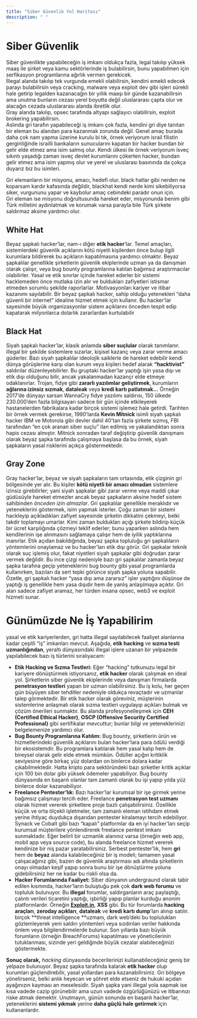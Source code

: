 ```yaml
---
title: "Siber Güvenlik Yol Haritası"
description: " "
---
```


# Siber Güvenlik

Siber güvenlikte yapabileceğin iş imkanı oldukça fazla, legal takılıp yüksek maaş ile şirket veya kamu sektörlerinde iş bulabilirsin, bunu yapabilmen için serfikasyon programlarına ağırlık vermen gerekicek.\
İllegal alanda takılıp tek vurgunda emekli olabilirsin, kendini emekli edecek parayı bulabilirsin veya cracking, malware veya exploit dev gibi işleri sürekli hale getirip legalden kazanacağın bir yıllık maaşı bir günde kazanabilirsin ama unutma bunların cezası yerel boyutta değil uluslararası çapta olur ve alacağın cezada uluslararası alanda ibretlik olur.\
Gray alanda takılıp, opsec tarafında altyapı sağlayıcı olabilirsin, exploit brokering yapabilirsin.\
Aslında gri tarafın yapabileceği iş imkanı çok fazla, kendini gri diye tanıtan bir eleman bu alandan para kazanmak zorunda değil. Genel amaç burada daha çok nam yapma üzerine kurulu bi tık, örnek veriyorum israil filistin gerginliğinde israilli bankaların sunucularını kapatan bir hacker bundan bir gelir elde etmez ama isim salmış olur. Kendi ülkesi ile örnek veriyorum isveç sıkıntı yaşadığı zaman isveç devlet kurumlarını çökerten hacker, bundan gelir etmez ama isim yapmış olur ve yerel ve uluslarası basınında da çokça duyarız biz bu isimleri.

Gri elemanların bir misyonu, amacı, hedefi olur.  black hatlar gibi nerden ne koparsam kardır kafasında değildir, blackhat kendi nerde kimi sikebiliyorsa siker, vurgununu yapar ve kaybolur amaç cebindeki paradır onun için.\
Gri eleman ise misyonu doğrultusunda hareket eder, misyonunda benim gibi Türk milletini aydınlatmak ve korumak varsa parayla bile Türk şirkete saldırmaz aksine yardımcı olur.

## White Hat

Beyaz şapkalı hacker’lar, nam-ı diğer **etik hacker**’lar. Temel amaçları, sistemlerdeki güvenlik açıklarını kötü niyetli kişilerden önce bulup ilgili kurumlara bildirerek bu açıkların kapatılmasına yardımcı olmaktır. Beyaz şapkalılar genellikle şirketlerin güvenlik ekiplerinde uzman ya da danışman olarak çalışır, veya bug bounty programlarına katılan bağımsız araştırmacılar olabilirler. Yasal ve etik sınırlar içinde hareket ederler bir sistemi hacklemeden önce mutlaka izin alır ve buldukları zafiyetleri istismar etmeden sorumlu şekilde raporlarlar. Motivasyonları kariyer ve itibar kazanımı sayılabilir. Bir beyaz şapkalı hacker, sahip olduğu yetenekleri “daha güvenli bir internet” idealine hizmet etmek için kullanır. Bu hacker’lar sayesinde büyük organizasyonlar sistem açıklarını önceden tespit edip kapatarak milyonlarca dolarlık zararlardan kurtulabilir

## Black Hat

Siyah şapkalı hacker’lar, klasik anlamda **siber suçlular** olarak tanımlanır. illegal bir şekilde sistemlere sızarlar, kişisel kazanç veya zarar verme amacı güderler. Bazı siyah şapkalılar ideolojik saiklerle de hareket edebilir kendi dünya görüşlerine karşı olan kurum veya kişileri hedef alarak **“hacktivist”** saldırılar düzenleyebilirler. Bu gruptaki hacker’lar yaptığı işin yasa dışı ve etik dışı olduğunu bilir, ancak yakalanmadan kazançr elde etmeye odaklanırlar. Trojan, fidye gibi **zararlı yazılımlar geliştirmek**, kurumların **ağlarına izinsiz sızmak**, **dataleak** veya **kredi kartı patlatmak...**  Örneğin 2017’de dünyayı sarsan WannaCry fidye yazılımı saldırısı, 150 ülkede 230.000’den fazla bilgisayarı sadece bir gün içinde etkileyerek hastanelerden fabrikalara kadar birçok sistemi işlemez hale getirdi. Tarihten bir örnek vermek gerekirse, 1990’larda **Kevin Mitnick** isimli siyah şapkalı hacker IBM ve Motorola gibi devler dahil 40’tan fazla şirkete sızmış, FBI tarafından “en çok aranan siber suçlu” ilan edilmiş ve yakalandıktan sonra hapis cezası almıştır. Mitnick sonradan taraf değiştirip güvenlik danışmanı olarak beyaz şapka tarafında çalışmaya başlasa da bu örnek, siyah şapkaların yasal risklerini açıkça göstermektedir.

## Gray Zone

Gray hacker’lar, beyaz ve siyah şapkaların tam ortasında, etik çizginin gri bölgesinde yer alır. Bu kişiler **kötü niyetli bir amacı olmadan** sistemlere izinsiz girebilirler; yani siyah şapkalar gibi zarar verme veya maddi çıkar güdüsüyle hareket etmezler ancak beyaz şapkaların aksine hedef sistem sahibinden _önceden izin almazlar_. Gri şapkalılar genellikle meraklıdır ve yeteneklerini göstermek, isim yapmak isterler. Çoğu zaman bir sistemi hackleyip açıkladıkları zafiyet sayesinde şirketin dikkatini çekmeyi, belki takdir toplamayı umarlar. Kimi zaman buldukları açığı şirkete bildirip küçük bir ücret karşılığında çözmeyi teklif ederler; bunu yaparken aslında hem kendilerinin işe alınmasını sağlamaya çalışır hem de iyilik yaptıklarına inanırlar. Etik açıdan bakıldığında, beyaz şapka topluluğu gri şapkalıların yöntemlerini onaylamaz ve bu hacker’ları etik dışı görür. Gri şapkalar teknik olarak suç işlemiş olur, fakat niyetleri siyah şapkalar gibi doğrudan zarar vermek değildir. Bu ince çizgi nedeniyle bazı gri şapkalılar zamanla beyaz şapka tarafına geçip yeteneklerini bug bounty gibi yasal programlarda kullanırken, bazıları da sert tepki görünce siyah şapka yoluna sapabilir. Özetle, gri şapkalı hacker “yasa dışı ama zararsız” işler yaptığını düşünse de yaptığı iş genellikle hem yasa dışıdır hem de yanlış anlaşılmaya açıktır. Gri alan sadece zafiyet aramaz, her türden insana opsec, web3 ve exploit hizmeti sunar.

# Günümüzde Ne İş Yapabilirim

yasal ve etik kariyerlerden, gri hatta illegal sayılabilecek faaliyet alanlarına kadar çeşitli “iş” imkanları mevcut. Aşağıda, **etik hacking** ve **sızma testi uzmanlığından**, yeraltı dünyasındaki illegal işlere uzanan bir yelpazede yapılabilecek bazı iş türlerini sıralıyacam:

- **Etik Hacking ve Sızma Testleri:** Eğer “hacking” tutkunuzu legal bir kariyere dönüştürmek istiyorsanız, **etik hacker** olarak çalışmak en ideal yol. Şirketlerin siber güvenlik ekiplerinde veya danışman firmalarda **penetrasyon testleri** yapan bir uzman olabilirsiniz. Bu iş kolu, her geçen gün büyüyen siber tehditler nedeniyle oldukça revaçtadır ve uzmanlar talep görmektedir. Bir etik hacker olarak göreviniz, müşterinin sistemlerine anlaşmalı olarak sızma testleri uygulayıp açıkları bulmak ve çözüm önerileri sunmaktır. Bu alanda profesyonelleşmek için **CEH (Certified Ethical Hacker)**, **OSCP (Offensive Security Certified Professional)** gibi sertifikalar mevcuttur; bunlar bilgi ve yeteneklerinizi belgelemenize yardımcı olur. 
- **Bug Bounty Programlarına Katılım:** Bug bounty, şirketlerin ürün ve hizmetlerindeki güvenlik açıklarını bulan hacker’lara para ödülü verdiği bir ekosistemdir. Bu programlara katılarak hem yasal kalıp hem de bireysel olarak gelir elde etmek mümkün. Ödüller açığın kritiklik seviyesine göre birkaç yüz dolardan on binlerce dolara kadar çıkabilmektedir. Hatta kripto para sektöründeki bazı şirketler kritik açıklar için 100 bin dolar gibi yüksek ödemeler yapabiliyor. Bug bounty dünyasında en başarılı olanlar tam zamanlı olarak bu işi yapıp yılda yüz binlerce dolar kazanabiliyor.
- **Freelance Pentester’lık:** Bazı hacker’lar kurumsal bir işe girmek yerine bağımsız çalışmayı tercih eder. Freelance **penetrasyon test uzmanı** olarak hizmet vererek şirketlere proje bazlı çalışabilirsiniz. Özellikle küçük ve orta ölçekli işletmeler, tam zamanlı eleman istihdam etmek yerine ihtiyaç duydukça dışarıdan pentester kiralamayı tercih edebiliyor. Synack ve Cobalt gibi bazı “kapalı” platformlar da en iyi hacker’ları seçip kurumsal müşterilere yönlendirerek freelance pentest imkanı sunmaktadır. Eğer belirli bir uzmanlık alanınız varsa (örneğin web app, mobil app veya source code), bu alanda freelance hizmet vererek kendinize bir niş pazar yaratabilirsiniz. Serbest pentester’lık, hem **gri** hem de **beyaz** alanda kalabileceğiniz bir iş modeli; tamamen yasal çalışacağınız gibi, bazen de güvenlik araştırması adı altında şirketlerin onayı olmadan keşif yapıp sonra bunu bir işe dönüştürme yoluna gidebilirsiniz her ne kadar bu riskli olsa da.
- **Hacker Forumlarında Faaliyet:** Siber dünyanın undergraund olarak tabir edilen kısmında, hacker’ların buluştuğu pek çok **dark web forumu** ve topluluk bulunuyor. Bu **illegal** forumlar, saldırganların araç paylaştığı, çalıntı verileri ticaretini yaptığı, işbirliği yapıp planlar kurduğu anonim platformlardır. Örneğin [**Exploit.in**](http://Exploit.in), **XSS** gibi. Bu tür forumlarda **hacking araçları**, **zeroday açıkları**, **dataleak** ve **kredi kartı dump**’ları alınıp satılır. birçok **threat intelligence **uzmanı, dark web’deki bu toplulukları gözlemleyerek yeni saldırı yöntemleri veya sızdırılan veriler hakkında önlem veya bilgilendirmelerde bulunur. Son yıllarda bazı büyük forumların (örneğin BreachForums) kapatılması ve yöneticilerinin tutuklanması, sizinde yeri geldiğinde büyük cezalar alabileceğinizi göstermekte.

**Sonuç olarak,** _hacking_ dünyasında becerilerinizi kullanabileceğiniz geniş bir yelpaze bulunuyor. Beyaz şapka tarafında kalarak **etik hacker** olup kurumları güçlendirebilir, yasal yollardan para kazanabilirsiniz. Gri bölgeye yönelirseniz, belki anlık heyecan ve şöhret elde etseniz de hukuki açıdan ayağınızın kayması an meselesidir. Siyah şapka yani illegal yola sapmak ise kısa vadede cazip görünebilir ama uzun vadede özgürlüğünüzü ve itibarınızı riske atmak demektir. Unutmayın, günün sonunda en başarılı hacker’lar, yeteneklerini **sistemi yıkmak** yerine **daha güçlü hale getirmek** için kullananlardır.